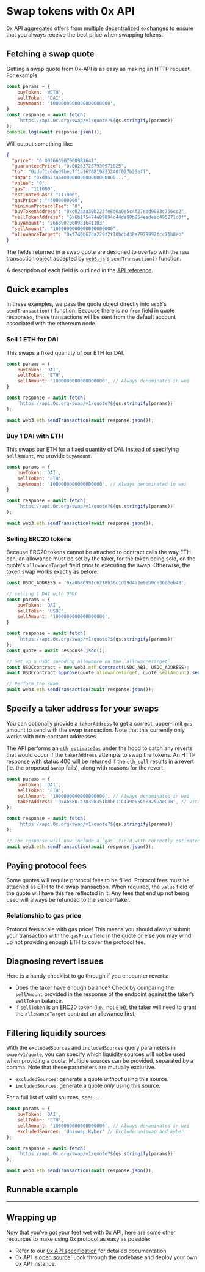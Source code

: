 # Swap tokens with 0x API

0x API aggregates offers from multiple decentralized exchanges to ensure that you always receive the best price when swapping tokens.

## Fetching a swap quote
Getting a swap quote from 0x-API is as easy as making an HTTP request. For example:

```js
const params = {
    buyToken: 'WETH',
    sellToken: 'DAI',
    buyAmount: '1000000000000000000000',
}
const response = await fetch(
    `https://api.0x.org/swap/v1/quote?${qs.stringify(params)}`
);
console.log(await response.json());
```

Will output something like:

```json
{
  "price": "0.002663907000981641",
  "guaranteedPrice": "0.002637267930971825",
  "to": "0xdef1c0ded9bec7f1a1670819833240f027b25eff",
  "data": "0xd9627aa40000000000000000000...",
  "value": "0",
  "gas": "111000",
  "estimatedGas": "111000",
  "gasPrice": "44000000000",
  "minimumProtocolFee": "0",
  "buyTokenAddress": "0xc02aaa39b223fe8d0a0e5c4f27ead9083c756cc2",
  "sellTokenAddress": "0x6b175474e89094c44da98b954eedeac495271d0f",
  "buyAmount": "2663907000981641103",
  "sellAmount": "1000000000000000000000",
  "allowanceTarget": "0xf740b67da229f2f10bcbd38a7979992fcc71b8eb"
}
```

The fields returned in a swap quote are designed to overlap with the raw transaction object accepted by [`web3.js`](https://web3js.readthedocs.io/en/v1.3.0/)'s `sendTransaction()` function.

A description of each field is outlined in the [API reference](../api/index.mdx#response).

## Quick examples

In these examples, we pass the quote object directly into `web3`'s `sendTransaction()` function. Because there is no `from` field in quote responses, these transactions will be sent from the default account associated with the ethereum node.

### Sell 1 ETH for DAI

This swaps a fixed quantity of our ETH for DAI.

```js
const params = {
    buyToken: 'DAI',
    sellToken: 'ETH',
    sellAmount: '1000000000000000000', // Always denominated in wei
}

const response = await fetch(
    `https://api.0x.org/swap/v1/quote?${qs.stringify(params)}`
);

await web3.eth.sendTransaction(await response.json());
```

### Buy 1 DAI with ETH

This swaps our ETH for a fixed quantity of DAI. Instead of specifying `sellAmount`, we provide `buyAmount`.

```js
const params = {
    buyToken: 'DAI',
    sellToken: 'ETH',
    buyAmount: '1000000000000000000', // Always denominated in wei
}

const response = await fetch(
    `https://api.0x.org/swap/v1/quote?${qs.stringify(params)}`
);

await web3.eth.sendTransaction(await response.json());
```

### Selling ERC20 tokens

Because ERC20 tokens cannot be attached to contract calls the way ETH can, an allowance must be set by the taker, for the token being sold, on the quote's `allowanceTarget` field prior to executing the swap. Otherwise, the token swap works exactly as before:

```js
const USDC_ADDRESS = '0xa0b86991c6218b36c1d19d4a2e9eb0ce3606eb48';

// selling 1 DAI with USDC
const params = {
    buyToken: 'DAI',
    sellToken: 'USDC',
    sellAmount: '1000000000000000000',
}

const response = await fetch(
    `https://api.0x.org/swap/v1/quote?${qs.stringify(params)}`
);
const quote = await response.json();

// Set up a USDC spending allowance on the `allowanceTarget`.
const USDCcontract = new web3.eth.Contract(USDC_ABI, USDC_ADDRESS);
await USDCcontract.approve(quote.allowanceTarget, quote.sellAmount).send();

// Perform the swap.
await web3.eth.sendTransaction(await response.json());
```

## Specify a taker address for your swaps

You can optionally provide a `takerAddress` to get a correct, upper-limit `gas` amount to send with the swap transaction. Note that this currently only works with non-contract addresses.

The API performs an [`eth_estimateGas`](https://github.com/ethereum/wiki/wiki/JSON-RPC#eth_call) under the hood to catch any reverts that would occur if the `takerAddress` attempts to swap the tokens. An HTTP response with status 400 will be returned if the `eth_call` results in a revert (ie. the proposed swap fails), along with reasons for the revert.

```js
const params = {
    buyToken: 'DAI',
    sellToken: 'ETH',
    sellAmount: '1000000000000000000', // Always denominated in wei
    takerAddress: '0xAb5801a7D398351b8bE11C439e05C5B3259aeC9B', // vitalik's address
};

const response = await fetch(
    `https://api.0x.org/swap/v1/quote?${qs.stringify(params)}`
);

// The response will now include a `gas` field with correctly estimated.
await web3.eth.sendTransaction(await response.json());
```

## Paying protocol fees
Some quotes will require protocol fees to be filled. Protocol fees must be attached as ETH to the swap transaction. When required, the `value` field of the quote will have this fee reflected in it. Any fees that end up not being used will always be refunded to the sender/taker.

### Relationship to gas price
Protocol fees scale with gas price! This means you should always submit your transaction with the `gasPrice` field in the quote or else you may wind up not providing enough ETH to cover the protocol fee.

## Diagnosing revert issues

Here is a handy checklist to go through if you encounter reverts:

* Does the taker have enough balance? Check by comparing the `sellAmount` provided in the response of the endpoint against the taker‘s `sellToken` balance.
* If `sellToken` is an ERC20 token (i.e., not `ETH`), the taker will need to grant the `allowanceTarget` contract an allowance first.

## Filtering liquidity sources

With the `excludedSources` and `includedSources` query parameters in `swap/v1/quote`, you can specify which liquidity sources will not be used when providing a quote. Multiple sources can be provided, separated by a comma. Note that these parameters are mutually exclusive.

- `excludedSources`: generate a quote *without* using this source.
- `includedSources`: generate a quote *only* using this source.

For a full list of valid sources, see: ....

```javascript
const params = {
    buyToken: 'DAI',
    sellToken: 'ETH',
    sellAmount: '1000000000000000000', // Always denominated in wei
    excludedSources: 'Uniswap,Kyber' // Exclude uniswap and kyber
};

const response = await fetch(
    `https://api.0x.org/swap/v1/quote?${qs.stringify(params)}`
);

await web3.eth.sendTransaction(await response.json());
```

## Runnable example

---

## Wrapping up

Now that you’ve got your feet wet with 0x API, here are some other resources to make using 0x protocol as easy as possible:

* Refer to our [0x API specification](../api) for detailed documentation
* 0x API is [open source](https://github.com/0xProject/0x-api)! Look through the codebase and deploy your own 0x API instance.
